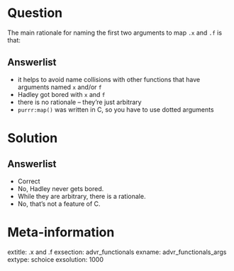 Question
========

The main rationale for naming the first two arguments to map `.x` and `.f` is that:

Answerlist
----------

* it helps to avoid name collisions with other functions that have arguments named `x` and/or `f`
* Hadley got bored with `x` and `f`
* there is no rationale -- they're just arbitrary
* `purrr:map()` was written in C, so you have to use dotted arguments

Solution
========

Answerlist
----------

* Correct
* No, Hadley never gets bored.
* While they are arbitrary, there is a rationale. 
* No, that's not a feature of C.

Meta-information
================
extitle: .x and .f
exsection: advr_functionals
exname: advr_functionals_args
extype: schoice
exsolution: 1000
